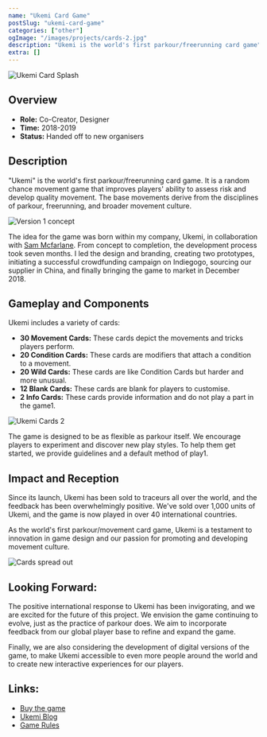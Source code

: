 ```yaml
---
name: "Ukemi Card Game"
postSlug: "ukemi-card-game"
categories: ["other"]
ogImage: "/images/projects/cards-2.jpg"
description: "Ukemi is the world's first parkour/freerunning card game"
extra: []
---
```



![Ukemi Card Splash](/images/projects/cards-2.jpg)

## Overview

- **Role:** Co-Creator, Designer
- **Time:** 2018-2019
- **Status:** Handed off to new organisers

## Description

"Ukemi" is the world's first parkour/freerunning card game. It is a random chance movement game that improves players' ability to assess risk and develop quality movement. The base movements derive from the disciplines of parkour, freerunning, and broader movement culture.

![Version 1 concept](/images/projects/ukemi/version-1-banner.jpg)

The idea for the game was born within my company, Ukemi, in collaboration with [Sam Mcfarlane](https://www.instagram.com/circus_sam/). From concept to completion, the development process took seven months. I led the design and branding, creating two prototypes, initiating a successful crowdfunding campaign on Indiegogo, sourcing our supplier in China, and finally bringing the game to market in December 2018.

<YouTube id="mdZY01vR32U" />

## Gameplay and Components

Ukemi includes a variety of cards:

- **30 Movement Cards:** These cards depict the movements and tricks players perform.
- **20 Condition Cards:** These cards are modifiers that attach a condition to a movement.
- **20 Wild Cards:** These cards are like Condition Cards but harder and more unusual.
- **12 Blank Cards:** These cards are blank for players to customise.
- **2 Info Cards:** These cards provide information and do not play a part in the game1.

![Ukemi Cards 2](/images/projects/ukemi/DSC03213.jpg)

The game is designed to be as flexible as parkour itself. We encourage players to experiment and discover new play styles. To help them get started, we provide guidelines and a default method of play1.

## Impact and Reception

Since its launch, Ukemi has been sold to traceurs all over the world, and the feedback has been overwhelmingly positive. We've sold over 1,000 units of Ukemi, and the game is now played in over 40 international countries.

As the world's first parkour/movement card game, Ukemi is a testament to innovation in game design and our passion for promoting and developing movement culture.

![Cards spread out](/images/projects/ukemi/ukemi-cards.jpg)

## Looking Forward:

The positive international response to Ukemi has been invigorating, and we are excited for the future of this project. We envision the game continuing to evolve, just as the practice of parkour does. We aim to incorporate feedback from our global player base to refine and expand the game.

Finally, we are also considering the development of digital versions of the game, to make Ukemi accessible to even more people around the world and to create new interactive experiences for our players.

## Links:

- [Buy the game](https://www.etsy.com/uk/listing/668704403/ukemi-card-game-parkour-and-freerunning)
- [Ukemi Blog](https://ukemi.ninja/blog/ukemi-card-game-from-concept-to-creation)
- [Game Rules](https://ukemi.ninja/blog/ukemi-card-game-rules)
